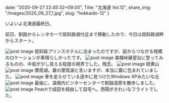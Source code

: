 date: "2020-09-27 22:45:32+09:00",
Title: "北海道 Vol.12",
share_img: "/images/2020_09_27_1.jpg",
slug: "hokkaido-12"
}

いよいよ北海道最終日。

前日、釧路からレンタカーで屈斜路湖付近まで移動したので、今日は屈斜路湖畔からスタート。

<img src="/images/2020_09_27_1.jpg" alt="post image" />
<span className="caption">屈斜路プリンスホテルに泊まったのですが、庭からつながる桟橋のロケーションが素晴らしかったです。</span>

<img src="/images/2020_09_27_2.jpg" alt="post image" />
<span className="caption">美幌峠展望台に登ってみるものの、中島が少し見える程度の視界でした。残念。</span>

<img src="/images/2020_09_27_3.jpg" alt="post image" />
<span className="caption">硫黄山</span>

<img src="/images/2020_09_27_4.jpg" alt="post image" />
<span className="caption">摩周湖。霧の摩周湖と言いますが、本当に霧に包まれていました。</span>

<img src="/images/2020_09_27_5.jpg" alt="post image" />
<span className="caption">車を走らせている途中に見つけたWindows XPみたいな丘</span>

<img src="/images/2020_09_27_6.jpg" alt="post image" />
<span className="caption">最後に、温根内ビジターセンターで釧路湿原を散歩しました。</span>


<img src="/images/2020_09_27_7.jpg" alt="post image" />
<span className="caption">Peachで成田を経由して自宅へ。西陽がきれいなフライトでした。</span>